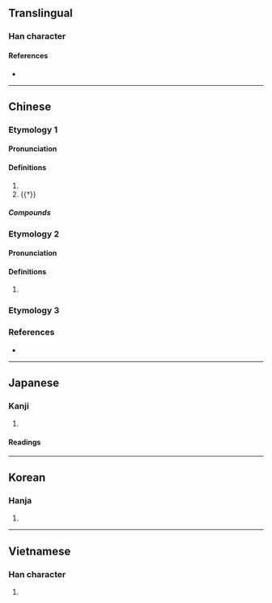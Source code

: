 {{also|嗳}}
{{character info}}
==Translingual==

===Han character===
{{Han char|rn=30|rad=口|as=13|sn=16|four=62047|canj=RBBE|ids=⿰口愛}}

====References====
* {{Han ref|kx=0210.220|dkj=04394|dj=0433.100|hdz=10693.040|uh=566F|ud=22127|bh=BEBC|bd=48828}}

----

==Chinese==
{{zh-forms|s=嗳}}

===Etymology 1===

====Pronunciation====
{{zh-pron
|m=ǎi
|c=oi2
|h=pfs=ôi
|cat=interj,v
}}
{{zh-attn-split}}

====Definitions====
{{zh-hanzi}}

# {{n-g|An interjection expressing [[disagreement]] or [[negation]].}}
# {{†}} {{zh-synonym|噯氣|to [[belch]]; to [[burp]]}}

=====Compounds=====
{{zh-der|噴雲噯霧|噯呀|噯唷|噯喲|噯氣|噯喲喲}}

===Etymology 2===

====Pronunciation====
{{zh-pron
|m=ài
|cat=interj
}}

====Definitions====
{{zh-hanzi}}

# {{n-g|An interjection expressing [[annoyance]] or [[regret]].}}

===Etymology 3===
{{zh-see|哎|v}}

===References===
* {{R:yue:mfccd}}

----

==Japanese==

===Kanji===
{{ja-kanji|grade=|rs=口13}}

# {{rfdef|ja|sort=口13}}

====Readings====
{{ja-readings
|goon=あい
|kanon=あい
|on=がい
|kun=あつかい-, いき-, おくび-
}}

----

==Korean==

===Hanja===
{{ko-hanja|hangeul=애|rv=ae|mr=ae}}

# {{rfdef|ko|sort=口13}}

----

==Vietnamese==

===Han character===
{{vi-readings|reading=áy|rs=口13}}

# {{rfdef|vi|sort=口13}}